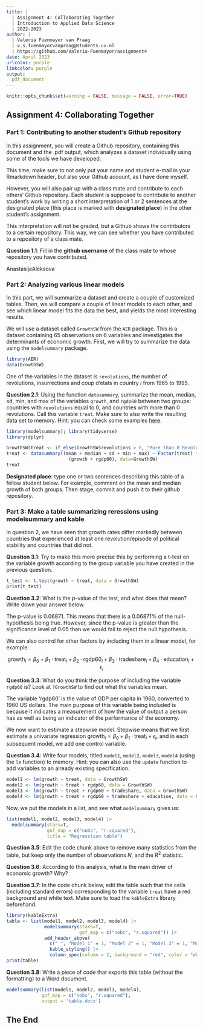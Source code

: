 ```yaml
---
title: | 
  | Assignment 4: Collaborating Together
  | Introduction to Applied Data Science
  | 2022-2023
author: |
  | Valeria Fuenmayor van Praag
  | v.s.fuenmayorvanpraag@students.uu.nl
  | https://github.com/Valeria-Fuenmayor/assignment4
date: April 2023
urlcolor: purple
linkcolor: purple
output: 
  pdf_document
---
```


```r
knitr::opts_chunk$set(warning = FALSE, message = FALSE, error=TRUE)
```

## Assignment 4: Collaborating Together 

### Part 1: Contributing to another student's Github repository

In this assignment, you will create a Github repository, containing this document and the .pdf output, which analyzes a dataset individually using some of the tools we have developed. 

This time, make sure to not only put your name and student e-mail in your Rmarkdown header, but also your Github account, as I have done myself. 

However, you will also pair up with a class mate and contribute to each others' Github repository. Each student is supposed to contribute to another student's work by writing a short interpretation of 1 or 2 sentences at the designated place (this place is marked with **designated place**) in the other student's assignment. 

This interpretation will not be graded, but a Github shows the contributors to a certain repository. This way, we can see whether you have contributed to a repository of a class mate. 

**Question 1.1**: Fill in the __github username__ of the class mate to whose repository you have contributed. 

AnastasijaAleksova 

### Part 2: Analyzing various linear models

In this part, we will summarize a dataset and create a couple of customized tables. Then, we will compare a couple of linear models to each other, and see which linear model fits the data the best, and yields the most interesting results.

We will use a dataset called `GrowthSW` from the `AER` package. This is a dataset containing 65 observations on 6 variables and investigates the determinants of economic growth. First, we will try to summarize the data using the `modelsummary` package. 

```r
library(AER)
data(GrowthSW)
```

One of the variables in the dataset is `revolutions`, the number of revolutions, insurrections and coup d'etats in country $i$ from 1965 to 1995.

**Question 2.1**: Using the function `datasummary`, summarize the mean, median, sd, min, and max of the variables `growth`, and `rgdp60` between two groups: countries with `revolutions` equal to 0, and countries with more than 0 revolutions. Call this variable `treat`. Make sure to also write the resulting data set to memory. Hint: you can check some examples [here](https://vincentarelbundock.github.io/modelsummary/articles/datasummary.html#datasummary).

```r
library(modelsummary); library(tidyverse)
library(dplyr)

GrowthSW$treat <- if_else(GrowthSW$revolutions > 0, "More than 0 Revolutions", "0 Revolutions")
treat <- datasummary((mean + median + sd + min + max) ~ Factor(treat) * 
                       (growth + rgdp60), data=GrowthSW)
treat
```

**Designated place**: type one or two sentences describing this table of a fellow student below. For example, comment on the mean and median growth of both groups. Then stage, commit and push it to their github repository. 


### Part 3: Make a table summarizing reressions using modelsummary and kable

In question 2, we have seen that growth rates differ markedly between countries that experienced at least one revolution/episode of political stability and countries that did not. 

**Question 3.1**: Try to make this more precise this by performing a t-test on the variable growth according to the group variable you have created in the previous question. 

```r
t_test <- t.test(growth ~ treat, data = GrowthSW)
print(t_test)
```

**Question 3.2**: What is the $p$-value of the test, and what does that mean? Write down your answer below.

The p-value is 0.06871. This means that there is a 0.06871% of the null-hypothesis being true. However, since the p-value is greater than the significance level of 0.05 than we would fail to reject the null hypothesis.

We can also control for other factors by including them in a linear model, for example:

$$
\text{growth}_i = \beta_0 + \beta_1 \cdot \text{treat}_i + \beta_2 \cdot \text{rgdp60}_i + \beta_3 \cdot \text{tradeshare}_i + \beta_4 \cdot \text{education}_i + \epsilon_i
$$

**Question 3.3**: What do you think the purpose of including the variable `rgdp60` is? Look at `?GrowthSW` to find out what the variables mean. 

The variable 'rgdp60' is the value of GDP per capita in 1960, converted to 1960 US dollars. The main purpose of this variable being included is because it indicates a measurement of how the value of output a person has as well as being an indicator of the performance of the economy.

We now want to estimate a stepwise model. Stepwise means that we first estimate a univariate regression $\text{growth}_i = \beta_0 + \beta_1 \cdot \text{treat}_i + \epsilon_i$, and in each subsequent model, we add one control variable. 

**Question 3.4**: Write four models, titled `model1`, `model2`, `model3`, `model4` (using the `lm` function) to memory. Hint: you can also use the `update` function to add variables to an already existing specification.

```r
model1 <- lm(growth ~ treat, data = GrowthSW)
model2 <- lm(growth ~ treat + rgdp60, data = GrowthSW)
model3 <- lm(growth ~ treat + rgdp60 + tradeshare, data = GrowthSW)
model4 <- lm(growth ~ treat + rgdp60 + tradeshare + education, data = GrowthSW)

```

Now, we put the models in a list, and see what `modelsummary` gives us:

```r
list(model1, model2, model3, model4) |>
  modelsummary(stars=T,
               gof_map = c("nobs", "r.squared"),
               title = "Regresstion table")
```

**Question 3.5**: Edit the code chunk above to remove many statistics from the table, but keep only the number of observations $N$, and the $R^2$ statistic. 

**Question 3.6**: According to this analysis, what is the main driver of economic growth? Why?

**Question 3.7**: In the code chunk below, edit the table such that the cells (including standard errors) corresponding to the variable `treat` have a red background and white text. Make sure to load the `kableExtra` library beforehand.

```r
library(kableExtra)
table <- list(model1, model2, model3, model4) |>
              modelsummary(stars=T, 
                           gof_map = c("nobs", "r.squared")) |> 
              add_header_above(
                c(" ", "Model 1" = 1, "Model 2" = 1, "Model 3" = 1, "Model 4" = 1)) |>
                kable_styling() |>
                column_spec(column = 2, background = "red", color = "white")
print(table)
```

**Question 3.8**: Write a piece of code that exports this table (without the formatting) to a Word document. 

```r
modelsummary(list(model1, model2, model3, model4),
             gof_map = c("nobs", "r.squared"),
             output = 'table.docx')
```

## The End
